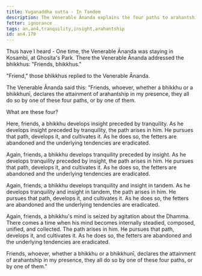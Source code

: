 ```yaml
---
title: Yuganaddha sutta - In Tandem
description: The Venerable Ānanda explains the four paths to arahantship.
fetter: ignorance
tags: an,an4,tranquility,insight,arahantship
id: an4.170
---
```


Thus have I heard - One time, the Venerable Ānanda was staying in Kosambi, at Ghosita's Park. There the Venerable Ānanda addressed the bhikkhus: "Friends, bhikkhus."

"Friend," those bhikkhus replied to the Venerable Ānanda.

The Venerable Ānanda said this: "Friends, whoever, whether a bhikkhu or a bhikkhunī, declares the attainment of arahantship in my presence, they all do so by one of these four paths, or by one of them.

What are these four?

Here, friends, a bhikkhu develops insight preceded by tranquility. As he develops insight preceded by tranquility, the path arises in him. He pursues that path, develops it, and cultivates it. As he does so, the fetters are abandoned and the underlying tendencies are eradicated.

Again, friends, a bhikkhu develops tranquility preceded by insight. As he develops tranquility preceded by insight, the path arises in him. He pursues that path, develops it, and cultivates it. As he does so, the fetters are abandoned and the underlying tendencies are eradicated.

Again, friends, a bhikkhu develops tranquility and insight in tandem. As he develops tranquility and insight in tandem, the path arises in him. He pursues that path, develops it, and cultivates it. As he does so, the fetters are abandoned and the underlying tendencies are eradicated.

Again, friends, a bhikkhu's mind is seized by agitation about the Dhamma. There comes a time when his mind becomes internally steadied, composed, unified, and collected. The path arises in him. He pursues that path, develops it, and cultivates it. As he does so, the fetters are abandoned and the underlying tendencies are eradicated.

Friends, whoever, whether a bhikkhu or a bhikkhunī, declares the attainment of arahantship in my presence, they all do so by one of these four paths, or by one of them."